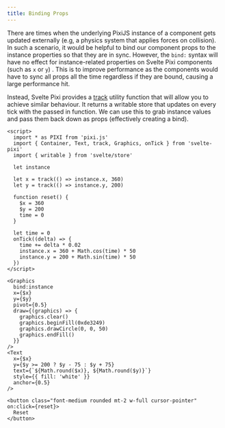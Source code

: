 ```yaml
---
title: Binding Props
---
```


There are times when the underlying PixiJS instance of a component gets updated externally (e.g, a physics system that applies forces on collision). In such a scenario, it would be helpful to bind our component props to the instance properties so that they are in sync. However, the `bind:` syntax will have no effect for instance-related properties on Svelte Pixi components (such as `x` or `y`) . This is to improve performance as the components would have to sync all props all the time regardless if they are bound, causing a large performance hit.

Instead, Svelte Pixi provides a [track](/docs/utilities/track) utility function that will allow you to achieve similar behaviour. It returns a writable store that updates on every tick with the passed in function. We can use this to grab instance values and pass them back down as props (effectively creating a bind).

```svelte live
<script>
  import * as PIXI from 'pixi.js'
  import { Container, Text, track, Graphics, onTick } from 'svelte-pixi'
  import { writable } from 'svelte/store'

  let instance

  let x = track(() => instance.x, 360)
  let y = track(() => instance.y, 200)

  function reset() {
    $x = 360
    $y = 200
    time = 0
  }

  let time = 0
  onTick((delta) => {
    time += delta * 0.02
    instance.x = 360 + Math.cos(time) * 50
    instance.y = 200 + Math.sin(time) * 50
  })  
</script>

<Graphics
  bind:instance
  x={$x}
  y={$y}
  pivot={0.5}
  draw={(graphics) => {
    graphics.clear()
    graphics.beginFill(0xde3249)
    graphics.drawCircle(0, 0, 50)
    graphics.endFill()
  }}
/>
<Text
  x={$x}
  y={$y >= 200 ? $y - 75 : $y + 75}
  text={`${Math.round($x)}, ${Math.round($y)}`}
  style={{ fill: 'white' }}
  anchor={0.5}
/>

<button class="font-medium rounded mt-2 w-full cursor-pointer" on:click={reset}>
  Reset
</button>
```
